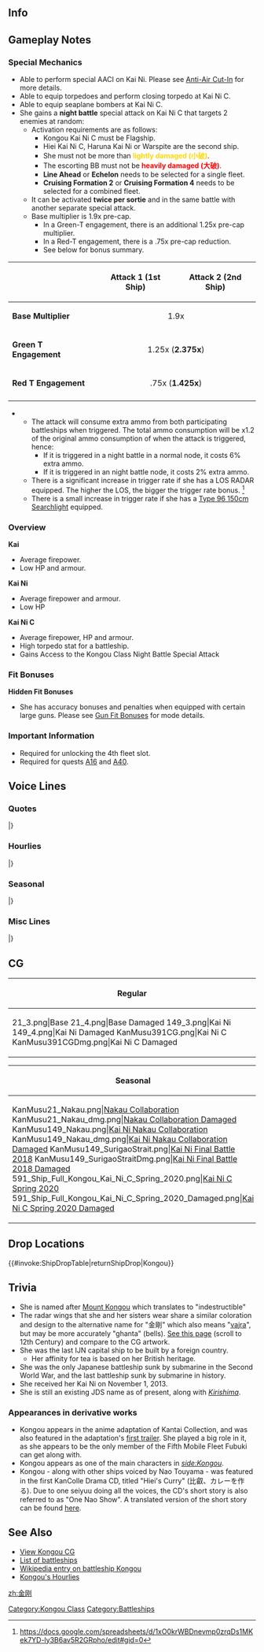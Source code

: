 ==Info==
{{KanmusuInfo|ID=021}}
{{KanmusuInfo|ID=021a}}
{{KanmusuInfo|ID=149}}
{{KanmusuInfo|ID=391}}

==Gameplay Notes==
===Special Mechanics===
* Able to perform special AACI on Kai Ni. Please see [[Anti-Air Cut-In]] for more details.
* Able to equip torpedoes and perform closing torpedo at Kai Ni C.
* Able to equip seaplane bombers at Kai Ni C.
* She gains a '''night battle''' special attack on Kai Ni C that targets 2 enemies at random: 
** Activation requirements are as follows:  
*** Kongou Kai Ni C must be Flagship.
*** Hiei Kai Ni C, Haruna Kai Ni or Warspite are the second ship.
*** She must not be more than <span style="color:gold;">'''lightly damaged (小破)'''</span>.
*** The escorting BB must not be <span style="color:red;">'''heavily damaged (大破)'''</span>.
*** '''Line Ahead''' or '''Echelon''' needs to be selected for a single fleet.
*** '''Cruising Formation 2''' or '''Cruising Formation 4''' needs to be selected for a combined fleet.
** It can be activated '''twice per sortie''' and in the same battle with another separate special attack.
** Base multiplier is 1.9x pre-cap.
*** In a Green-T engagement, there is an additional 1.25x pre-cap multiplier.
*** In a Red-T engagement, there is a .75x pre-cap reduction.
*** See below for bonus summary.
{| class="wikitable"
!
! Attack 1 (1st Ship)
! Attack 2 (2nd Ship)
|-
|'''Base Multiplier'''
|colspan="2" style="text-align:center;"|1.9x
|-
|'''Green T Engagement'''
|colspan="2" style="text-align:center;"| 1.25x ('''2.375x''')
|-
|'''Red T Engagement'''
|colspan="2" style="text-align:center;"| .75x ('''1.425x''')
|-
|}
** The attack will consume extra ammo from both participating battleships when triggered. The total ammo consumption will be x1.2 of the original ammo consumption of when the attack is triggered, hence:
***If it is triggered in a night battle in a normal node, it costs 6% extra ammo.
***If it is triggered in an night battle node, it costs 2% extra ammo.
** There is a significant increase in trigger rate if she has a LOS RADAR equipped. The higher the LOS, the bigger the trigger rate bonus. <ref>https://docs.google.com/spreadsheets/d/1xO0krWBDnevmp0zrqDs1MKek7YD-ly3B6av5R2GRpho/edit#gid=0</ref>
** There is a small increase in trigger rate if she has a [[Type 96 150cm Searchlight]] equipped.

===Overview===
'''Kai'''
* Average firepower.
* Low HP and armour.

'''Kai Ni'''
* Average firepower and armour.
* Low HP

'''Kai Ni C'''
* Average firepower, HP and armour.
* High torpedo stat for a battleship.
* Gains Access to the Kongou Class Night Battle Special Attack

===Fit Bonuses===
{{:{{BASEPAGENAME}}/Equipment Bonuses}}
{{clear}}

'''Hidden Fit Bonuses'''
* She has accuracy bonuses and penalties when equipped with certain large guns. Please see [[Gun Fit Bonuses]] for mode details.

===Important Information===
* Required for unlocking the 4th fleet slot.
* Required for quests [[Quests#A16|A16]] and [[Quests#A40|A40]].

==Voice Lines==
===Quotes===
{{ShipquoteHeader}}
{{ShipquoteKai
|scenario = Introduction
|origin = 英国で産まれた帰国子女の金剛デース！ ヨロシクオネガイシマース！
|translation = I'm the English-born returnee, Kongou! Please take good care of me!
|audio = KongoGet.ogg
}}
{{ShipquoteKai
|scenario = Introduction
|kai3 = yes
|origin = 英国で産まれた帰国子女の金剛、その第三改装デース！提督、 ドゾヨロシクオネガイシマース！
|translation = I'm the English-born returnee, Kongou! Now with my 3rd remodel! Admiral, please take good care of me!
|audio = KongouKai2C-Intro.mp3
}}
{{ShipquoteKai
|scenario = Library
|origin = 超弩級戦艦として建造技術導入を兼ねて英国ヴィッカース社で建造された、金剛デース！
太平洋戦域でも持ち前の高速力を活かして、大活躍デース！ 期待してネ！
|translation = I'm the super dreadnought built with foreign technology by the Vickers Shipbuilding Company in England, Kongou!<ref>The IJN commissioned [https://en.wikipedia.org/wiki/George_Thurston George Thurston] to design them a modern battleship, the result was an improved [https://en.wikipedia.org/wiki/Lion-class_battlecruiser Lion-class].</ref>
I'll put my naturally high speed to great use in the Pacific Theatre too!<ref>She had a maximum speed of 30 knots, faster than most of her contemporaries and could keep up with the lighter ships in the fleet.</ref> Look forward to it!
|audio = KongoLibrary.ogg
}}
{{ShipquoteKai
|scenario = Secretary 1
|origin = Hi！今日も良い天気ネー！
|translation = Hi! Today is another splendid day!
|audio = KongoPort1.ogg
}}
{{ShipquoteKai
|scenario = Secretary 2
|origin = 紅茶が飲みたいネー
|translation = I'd love a cuppa~ 
|audio = KongoPort3.ogg
}}
{{ShipquoteKai
|scenario = Secretary 2
|kai3 = yes
|origin = この戦いの後も、また提督と紅茶を飲みたいネ！ 
|translation = I want to drink tea with the Admiral again after this battle! 
|audio = Kongou_Kantai_Kessen_2018_Sec2b.mp3
}}
{{ShipquoteKai
|scenario = Secretary 3
|origin = Hey、提督ぅー！ 触ってもイイけどサー、時間と場所をわきまえなヨー！
|translation = Hey, Admiral! I don't mind you touching me, but mind the time and place!
|audio = KongoPort2.ogg
}}
{{ShipquoteKai
|scenario = Secretary 3
|kai3 = yes
|origin = Hey、提督ぅー！愛し合うのはof courseだけど、時間と場所をわきまえなヨー！OK?
|translation = Hey, Admiral! It's fine to be lovey dovey, but mind the time and place! Ok?
|audio = KongouKai2C-Sec3.mp3
}}
{{ShipquoteKai
|scenario = Secretary Idle
|origin = 目を離さないでって言ったのにぃ～！提督ぅー、何してるデース！
|translation = I told you not to take your eyes off me~! Admiral, what are you doing~!?
|audio = KongoIdle.ogg
}}
{{ShipquoteKai
|scenario = Secretary (Married)
|origin = Hey、提督ぅ～！いつも頑張ってるけど、あまり無理はしないで欲しいデース！
|translation = Hey, Admiral~! You're always working hard, but I hope that you don't overdo it!
|audio = KongoPortMarriage.ogg
}}
{{ShipquoteKai
|scenario = Secretary (Married)
|kai3 = yes
|origin = 提督…少しだけギュットしてもらってもいいデス…んー…えへへぇ。Thank you! またがんばれます！
|translation = Admiral... it's fine to hold me just a little tighter... Ngh... Ehehe. Thank you! I can keep working hard!
|audio = KongouKai2C-SecMarried.mp3
}}
{{ShipquoteKai
|scenario = Wedding
|origin = 提督ぅ～、時間と場所もそうだケド、ムードとタイミングも忘れたらNOなんだからネ…?
|translation = Admiral~, even though it's the right time and place; it will still be a "No"... If you forget the mood and timing, alright...?
|audio = KongoMarriage.ogg
}}
{{ShipquoteKai
|scenario = Player's Score
|origin = 提督！You've got mail！Love letterは許さないからネ！
|translation = Admiral! You've got mail! I won't forgive you if it's a love letter!
|audio = KongoScore.ogg
}}
{{ShipquoteKai
|scenario = Joining the Fleet
|origin = 私たちの出番ネ！Follow me！皆さん、ついてきてくださいネー
|translation = It's our turn now! Follow me! Everyone, please give it your all!
|audio = KongoJoin.ogg
}}
{{ShipquoteKai
|scenario = Joining the Fleet
|kai3 = yes
|origin = 第一遊撃部隊、第二部隊、私達の出番ネー。Follow me! 皆さん、本気でついてきてくださいネー！
|translation = 1st Striking Force, 2nd Section, it's our turn to shine. Follow me! Everyone, please really give it your all!
|audio = KongouKai2C-JoinFleet.mp3
}}
{{ShipquoteKai
|scenario = Equipment 1
|origin = Yes！私の実力、見せてあげるネー！
|translation = Yes! I will show you what I'm made of!
|audio = KongoEquip1.ogg
}}
{{ShipquoteKai
|scenario = Equipment 2
|origin = やっと本当の私になれた気がシマース！
|translation = It feels like I've finally became my true self!
|audio = KongoEquip2.ogg
}}
{{ShipquoteKai
|scenario = Equipment 3 
|origin = Wow！congratulations！
|translation = Wow! Congratulations!
|audio = KongoEquip3.ogg
}}
{{ShipquoteKai
|scenario = Equipment 3
|kai2 = yes
|origin = Wow！提督にpresentsネー！
|translation = Wow! Presents from the Admiral!
|audio = KongoEquip3Kai2.ogg
}}
{{ShipquoteKai
|scenario = Supply
|origin = Supplyは大切ネ！
|translation = Supplies are important!
|audio = KongoSupply.ogg
}}
{{ShipquoteKai
|scenario = Docking (Minor Damage)
|origin = Tea timeは大事にしないとネー！
|translation = It's important to take time out for tea time!
|audio = KongoRepairMinor.ogg
}}
{{ShipquoteKai
|scenario = Docking (Major Damage)
|origin = うー…日頃の無理が祟ったみたいデース…
|translation = Oh... seems like my exertions are catching up to me. <ref>Kongou was routinely deployed in battles due to her speed.</ref>
|audio = KongoRepairMajor.ogg
}}
{{ShipquoteKai
|scenario = Construction
|origin = Newfaceが登場したヨー
|translation = 	A new face has arrived~
|audio = KongoConstruction.ogg
}}
{{ShipquoteKai
|scenario = Returning from Sortie
|origin = 戦果resultがあがったヨー！
|translation = The battle results are in!
|audio = KongoReturn.ogg
}}
{{ShipquoteKai
|scenario = Starting a Sortie
|origin = 提督のハートを掴むのは、私デース！
|translation = I will be the one who wins the Admiral's heart!
|audio = KongoSortie.ogg
}}
{{ShipquoteKai
|scenario = Starting a Sortie
|kai3 = yes
|origin = 榛名、準備はいい？第三戦隊、抜錨！提督のハートを掴むのは、私達デス！
|translation = Haruna, are you ready? 3rd fleet, weigh anchor! We'll be the ones to win the Admiral's heart!
|audio = KongouKai2C-Sortie.mp3
}}
{{ShipquoteKai
|scenario = Starting a Battle
|origin = 撃ちます！Fire！
|translation = Engaging! FIRE!
|audio = KongoBattleStart.ogg
}}
{{ShipquoteKai
|scenario = Starting a Battle
|kai3 = yes
|origin = New Kongou-classのfirepowerを見るデス！
|translation = I'll show you the firepower of the new Kongou-class!
|audio = KongouKai2C-BattleStart.mp3
}}
{{ShipquoteKai
|scenario = Attack
|origin = Burning...Love！
|translation = Burning... Love!
|audio = KongoAttack.ogg
}}
{{ShipquoteKai
|scenario = Special 1
|kai3 = yes
|origin = さあ、決めますよ！全主砲、target!
|translation = Now, it's the moment of truth! All main guns, on target!
|audio = Ship_Voice_Kongou_Kai_Ni_C_Special_1.mp3
}}
{{ShipquoteKai
|scenario = Daytime Spotting/ Night Battle Attack
|origin = 全砲門！Fire！
|translation = 	All guns, Fire!
|audio = KongoNightAttack.ogg
}}
{{ShipquoteKai
|scenario = Night Battle
|origin = これでfinish！？な訳無いデショ！私は食らいついたら離さないワ！
|translation = You think I'm finished!? Think again! I won't let go once I've got you!
|audio = KongoNightBattle.ogg
}}
{{ShipquoteKai
|scenario = Night Battle
|kai3 = yes
|origin = 食らいついたら離さないって…言ったデース！
|translation = I told you... I won't let you go once I've got you!
|audio = Kongou_Kantai_Kessen_2018_NightAtk.mp3
}}
{{ShipquoteKai
|scenario = MVP
|origin = 私の活躍見てくれたの？もっと頑張るから目を離しちゃnoなんだからネ！
|translation = Did you see my exploits? I'll do even better so don't take your eyes off me!
|audio = KongoMVP.ogg
}}
{{ShipquoteKai
|scenario = Minor Damage 1
|origin = あぁあっ！
|translation = Aah!
|audio = KongoHitMinor1.ogg
}}
{{ShipquoteKai
|scenario = Minor Damage 2
|origin = 提督ぅー！
|translation = 	Admiral~!
|audio = KongoHitMinor2.ogg
}}
{{ShipquoteKai
|scenario = Major Damage
|origin = Shit！提督に貰った大切な装備が！
|translation = Shit! The precious equipment I got from the Admiral has...!
|audio = KongoHitMajor.ogg
}}
{{ShipquoteKai
|scenario = Sunk
|origin = 提督…どうか武運長久を…私…ヴァルハラから見ているネ…
|translation = Admiral... May your fortunes hold...I'll... be watching from Valhalla... <ref>Valhalla means a old Norse Valhöll "hall of the slain who die in combat travel to Valhalla upon death influence in Norse mythology in Europe.</ref>
|audio = KongoSunk.ogg
}}
|} <references/>
{{clear}}

===Hourlies===
{{ShipquoteHeader | type = hourly}}
{{ShipquoteKai
|scenario = 00:00
|origin = 午前０時justデース！
|translation = It's just 12am!
|audio = Kongou-00.ogg
}}
{{ShipquoteKai
|scenario = 01:00
|origin = 午前１時。提督は働き者デース。
|translation = 1am. You're a hard worker, Admiral.
|audio = Kongou-01.ogg
}}
{{ShipquoteKai
|scenario = 02:00
|origin = 午前…２時…いつまで働くのー？　ふぇぇ…
|translation = 2... am... How long will you keep working? *Yawn*...
|audio = Kongou-02.ogg
}}
{{ShipquoteKai
|scenario = 03:00
|origin = 午前...三時...I'm just sleeping now...
|translation = 3... am... I'm just sleeping now...
|audio = Kongou-03.ogg
}}
{{ShipquoteKai
|scenario = 04:00
|origin = 午前...４時...提督もこっちに来るネ…すぅすぅ…提督～？
|translation = 4... am... So you came over too, Admiral... *sleeping sounds*... Admiral~?
|audio = Kongou-04.ogg
}}
{{ShipquoteKai
|scenario = 05:00
|origin = 午前５時。ん？今比叡の叫び声が聞こえたような？
|translation = 5am. Hmm? Did I just hear Hiei screaming?
|audio = Kongou-05.ogg
}}
{{ShipquoteKai
|scenario = 06:00
|origin = Good morning!朝６時デース！提督ぅー。朝からかっこいいデース！
|translation = Good morning! It's 6 in the morning! You look good in the morning, Admiral!
|audio = Kongou-06.ogg
}}
{{ShipquoteKai
|scenario = 07:00
|origin = 朝７時デース！提督のbreakfastなんですカー？
|translation = It's 7 in the morning! What are you having for breakfast, Admiral?
|audio = Kongou-07.ogg
}}
{{ShipquoteKai
|scenario = 08:00
|origin = 午前８時デース。Wow!朝は納豆ですカー。あのー、混ぜたり、乗せたりするやつですネー！
|translation = It's 8am. Wow! Natto in the morning? Ummm, first mix it then put it on top like this right!
|audio = Kongou-08.ogg
}}
{{ShipquoteKai
|scenario = 09:00
|origin = 午前９時デース。ジャパニーズbreakfast、堪能シマシター。
|translation = It's 9am. I enjoyed that Japanese breakfast.
|audio = Kongou-09.ogg
}}
{{ShipquoteKai
|scenario = 10:00
|origin = Ten o'clock!朝のお仕事、come on!
|translation = Ten o'clock! Come on, let's do the morning's work!
|audio = Kongou-10.ogg
}}
{{ShipquoteKai
|scenario = 11:00
|origin = Eleven～！Hey, 提督ぅー。 見ているダケで、飽きないネー！
|translation = Eleven~! Hey, Admiral~... You just don't get tired of watching me~!
|audio = Kongou-11.ogg
}}
{{ShipquoteKai
|scenario = 12:00
|origin = 正午１２時をアナウンスするデース！ランチの時間デース！
|translation = It's the 12pm announcement! It's time for lunch!
|audio = Kongou-12.ogg
}}
{{ShipquoteKai
|scenario = 13:00
|origin = 午後１時！提督のランチはまた納豆デスカー。紅茶とはあんまり...合わないデス...
|translation = 1pm.! You're having natto for lunch again, Admiral? That... doesn't go well with... black tea...
|audio = Kongou-13.ogg
}}
{{ShipquoteKai
|scenario = 14:00
|origin = 午後２時。もうすぐ tea time ネー！スコーン用意して、waiting for you！
|translation = 2pm. It's almost tea time! I've got scones waiting for you!
|audio = Kongou-14.ogg
}}
{{ShipquoteKai
|scenario = 15:00
|origin = 午後３時。提督と二人でtea timeデース！huuuum～紅茶が美味しいネー♪
|translation = 3pm. Tea time with the Admiral! Mmmmm, black tea is delicious♪
|audio = Kongou-15.ogg
}}
{{ShipquoteKai
|scenario = 16:00
|origin = 午後４時。HEY！提督ぅー、私手作りのスコーンはいかがでしたか～？
|translation = 4pm. Hey, Admiral~ How about having one of my hand-made scones?
|audio = Kongou-16.ogg
}}
{{ShipquoteKai
|scenario = 17:00
|origin = Evening five o'clock． 提督を想う気持ちは誰にも負けないネ！
|translation = Five o'clock in the evening. I won't lose to anyone in feelings for you, Admiral! 
|audio = Kongou-17.ogg
}}
{{ShipquoteKai
|scenario = 18:00
|origin = 午後６時。今日のディナーは英国式のカレーを提督に作ってあげるデース！
|translation = 6pm. I'll be making English-style curry for you tonight, Admiral!
|audio = Kongou-18.ogg
}}
{{ShipquoteKai
|scenario = 19:00
|origin = 時報ですかー？今スープの煮込み中デース。話しかけないで下サーイ。
|translation = A hourly announcement? I'm making soup right now. Please don't talk to me.
|audio = Kongou-19.ogg
}}
{{ShipquoteKai
|scenario = 20:00
|origin = 午後８時デース、HEY、テイトク―！英国式金剛カレーが出来上がったヨー、召し上がれ♪
|translation = It's 8pm. Hey, Admiral! Kongou's English-style curry is done~ Help yourself♪
|audio = Kongou-20.ogg
}}
{{ShipquoteKai
|scenario = 21:00
|origin = 午後９時。カレーの具がないですって？ 問題nothing♪ 溶け込んでるのデース！
|translation = 9pm. There's nothing in the curry? That's not a problem♪ It's all blended in!
|audio = Kongou-21.ogg
}}
{{ShipquoteKai
|scenario = 22:00
|origin = 午後１０時デース！提督ぅー。今日も一日、ご苦労様ネー！一緒に明日も頑張るネ。
|translation = It's 10pm! Thanks for all your hard work everyday, Admiral! Let's work hard together tomorrow too!
|audio = Kongou-22.ogg
}}
{{ShipquoteKai
|scenario = 23:00
|origin = そろそろgood nightの時間デース、明日も提督のtime keeper担当するからネ!
|translation = It's almost 'good night' time! I'll be your time keeper tomorrow too alright, Admiral?
|audio = Kongou-23.ogg
}}
|} <references/>
{{clear}}

===Seasonal===
{{SeasonalHeaderOld}}
{{SeasonalQuote
|scenario = [[Seasonal/Valentine%27s_Day_2015|Valentine’s Day 2015]]
|origin = HEY、提督ぅー！BURNING LOVEな、チョコレート持ってきたヨ－！
|translation =	Hey, Admiral! I’ve got you some chocolates full of BURNING LOVE~!
|audio = Kongou_Valentine_Sec1.ogg
|notes = Secretary 1
}}
{{SeasonalQuote
|scenario = [[Seasonal/Valentine%27s_Day_2015|Valentine’s Day 2015]]
|origin = バーニング...バレンタインラブ！
|translation = Burning… Valentine’s love!
|audio = Kongou_Valentine_Atk.ogg
|notes = Attack
}}
{{SeasonalQuote
|scenario = [[Seasonal/White_Day_2015|White Day 2015]]
|origin = HEY、提督.わたしへのホワイトデーのビッグなお返しは、なんですか？
|translation = Hey, Admiral. What’s the big return gift I’m getting for White Day?
|audio =Kongou_WhiteDay.ogg
|notes = 
}}
{{SeasonalQuote
|scenario = [[Seasonal/Second_Anniversary|2nd Anniversary]]
|origin = Hey、提督！Second Anniversaryだよ！Congratulations！
|translation = Hey, Admiral! It’s the 2nd anniversary!  Congratulations!
|audio = 021_Kongou_2ndAnniv.mp3
|notes = 
}}
{{SeasonalQuote
|scenario = [[Seasonal/Rainy_Season_2015|Rainy Season 2015]]
|origin = Oh、Rainyな梅雨のSeason、私苦手デース！うぅ～
|translation = Oh, I don’t like the rainy season! Urgh~
|audio = Kongou_Rainy_Secretary_1.ogg
|notes =
}}
{{SeasonalQuote
|scenario = [[Seasonal/Mid_Summer_Season_Update|Midsummer 2015]]
|origin = Summer season到来デース！ 比叡？ 私のswimming wearは？ えぇ、nothing？
|translation = Summer is here! Hiei? What about my swimsuit? Eh, nothing?
|audio = Kongou_Mid_Summer.ogg
|notes =
}}
{{SeasonalQuote
|scenario = [[Seasonal/Christmas_2015|Christmas 2015]]
|origin = Hey、提督！メリークリスマスだよ！さ、私へのプレゼントを早く出すのデス！さ！さぁ！あぁ、逃げたデス！待て！！
|translation = Hey, Admiral! Merry Christmas! Now, hurry up and bring out my present! Hurry it up! Ah, he ran away! Wait!!
|audio = Kongou_Christmas_2015_Sec1.ogg
|notes =
}}
{{SeasonalQuote
|scenario = [[Seasonal/End_of_Year_2015|End of Year 2015]]
|origin = おぉ！今年ももうディセンバーです！早いものですね、提督。鎮守府も大掃除ですか？私に任せるデス！
|translation = Oh! It’s already December! Time flies, Admiral. Spring cleaning the Naval Base? Leave it to me!
|audio = Kongou_Year_End_2015_Sec1.ogg
|notes = 
}}
{{SeasonalQuote
|scenario = [[Seasonal/New_Year_2016|New Year 2016]]
|origin = わぁ、Happy New Year！！提督ぅ、New Yearも、金剛型高速戦艦を、よろしくお願いしマース！！
|translation = Yay, Happy New Year!! Please take care of the Kongou-class fast battleships this year too, Admiral!!
|audio = Kongou_kai_ni_New_Years_Day_2016.ogg
|notes = 
}}
{{SeasonalQuote
|scenario = [[Seasonal/Setsubun_2016|Setsubun 2016]]
|origin = Hey、提督ぅー！今年の節分は、この金剛型四姉妹がdirectionさせていただきマース！まず、鬼役ですが…あぁ、提督ぅ！なぜ逃げるデース！？
|translation = Hey, Admiral! Let us four Kongou-class sisters direct Setsubun this year! First, the Oni will be… Ah, Admiral! Why are you running away!?
|audio = Kongou_Setsubun_2016_Sec1.ogg
|notes = 
}}
{{SeasonalQuote
|scenario = [[Seasonal/Third_Anniversary|3rd Anniversary]]
|origin = Hey 、提督！Third Anniversaryだよ！Yay! Congratulations…and…BURNING…LOVE!
|translation = Hey, Admiral! It’s the 3rd Anniversary! Yay! Congratulations… and… BURNING… LOVE!
|audio = Kongou_3rd_Anniversary_Sec1.mp3
|notes = 
}}
{{SeasonalQuote
|scenario = [[Seasonal/Saury_2016|Saury Festival 2016]]
|origin = サンマ…？Oh、秋刀魚デスネー！探照灯を満載して、漁場に向かうデース！こういうのも、楽しいネー！
|translation = Sanma…? Oh, you mean saury! Let’s load up the searchlights and head to the fishing grounds! This will be fun!
|audio = Kongou_Sec1_Saury_2016.mp3
|notes = 
}}
{{SeasonalQuote
|scenario = [[Seasonal/Fourth_Anniversary|4th Anniversary]]
|origin = HEY、HEY、HEY!提督ぅー！Fourth Anniversaryダヨー!!Yeaaah！！Congratulations、and Burning…Looooooove!!
|translation = HEY, HEY, HEY! Admiral~! It’s the 4th Anniversary!! Yeaaah! Congratulations and burning… LOOOOOOVE!!
|audio = Kongou_4th_Anniversary_Sec1_2017.mp3
|notes = 
}}
{{SeasonalQuote
|scenario = [[Seasonal/Fifth_Anniversary|5th Anniversary]]
|origin = Hey, 提督！5th Anniversaryだよー！Congratulation and BURNING LOVE!
|translation = Hey, Admiral! It’s the 5th Anniversary! Congratulations and BURNING LOVE!
|audio = Kongou_5th_Anniversary_Sec1.mp3
|notes = 
}}
{{SeasonalQuote
|scenario = [[Seasonal/Late_Autumn_2018|Late Autumn 2018]]
|origin = 比叡、鎮守府祭り！提督、一緒に行くです！今年も何やら…変な祭りです？
|translation = It's the Naval Base Festival, Hiei! Let's go together, Admiral! Looks like it's... some strange festival this year?
|audio = Kongou_Late_Autumn_2018_Sec1.mp3
|notes = 
}}
{{SeasonalQuote
|scenario = [[Seasonal/Sixth_Anniversary|6th Anniversary]]
|origin = Hey, 提督！ 6th Anniversaryダヨ！Yay! Congratulations and BURNING LOVE!
|translation = Hey, Admiral! It's the 6th Anniversary! Yay! Congratulations and BURNING LOVE!
|audio = Kongou_6th_Anniversary_Sec1.mp3
|notes = 
}}
{{SeasonalQuote
|scenario = [[Seasonal/Coming_of_Spring_2020|Spring 2020]]
|origin = いらっしゃいませ！鎮守府へようこそです！
|translation = Welcome! Welcome to the Naval Base!
|audio = Kongou_Kai_Ni_C_Spring_2020_Secretary_1.mp3
|notes = Kai Ni C
}}
{{SeasonalQuote
|scenario = [[Seasonal/Seventh_Anniversary|7th Anniversary 2020]]
|origin = Hey, HEY, 提督！7th Anniversaryだよ！Congratulations aaaaaaaand... BURNING LOVE!!
|translation = Hey, HEY, Admiral! It's the 7th Anniversary! Congratulations aaaaaaaand... BURNING LOVE!!
|audio = Kongou_7th_Anniversary_Secretary_1.mp3
|notes = 
}}
|}<references/>

{{clear}}

===Misc Lines===
{{SeasonalHeaderOld}}
{{SeasonalQuote
|scenario = [[Seasonal/Final_Battle|Eve of the Final Battle 2018]]
|origin = 提督、私達三戦隊も、準備を始めるネ。
|translation = BatDiv3 has begun preparations too, Admiral.
|audio = Kongou_Kantai_Kessen_2018_Sec2.mp3
|notes = Seretary 2
}}
{{SeasonalQuote
|scenario = [[Seasonal/Final_Battle|Final Battle 2018]]
|origin = この戦いの後も、また提督と紅茶を飲みたいネー！
|translation = I want to have tea with the Admiral again after this battle!
|audio = Kongou_Kantai_Kessen_2018_Sec2b.mp3
|notes = Secretary 2
}}
{{SeasonalQuote
|scenario = [[Seasonal/Final_Battle|Final Battle 2018]]
|origin = 届いて！もう少しだから！
|translation = Hit! Just a bit closer!
|audio = Kongou_Kantai_Kessen_2018_Atk.mp3
|notes = Attack
}}
{{SeasonalQuote
|scenario = [[Seasonal/Final_Battle|Final Battle 2018]]
|origin = 食らいついたら離さないって、言ったデース！
|translation = I told you, I won’t let go once I’ve got you!
|audio = Kongou_Kantai_Kessen_2018_NightAtk.mp3
|notes = Night Battle Attack
}}
{{SeasonalQuote
|scenario = [[Winter_2018_Event|Final Battle 2018]]
|origin = 第三戦隊、榛名、準備はいい？提督のハートは掴むのは、私デス！
|translation = BatDiv3, are you ready, Haruna? I’ll be the one to capture the Admiral’s heart!
|audio = Kongou_FriendFleet.mp3
|notes = Friend Fleet line
}}
{{SeasonalQuote
|scenario = [[Seasonal/Final_Battle|Homecoming 2018]]
|origin = 提督、私達勝ったよ。レイテ沖の決戦、捷一号作戦、私達、みんなで港に戻れるよ。…提督？えへ、疲れたの？
|translation = We won, Admiral. We’ve all returned to port from the Final Battle of Leyte Gulf, Operation Sho-1. …Admiral? Heh, are you tired?
|audio = Kongou_Homecoming_2018_Sec1.mp3
|notes = 
}}
{{SeasonalQuote
|scenario = [[Spring 2019 Event]]
|origin = Hey、提督！私達の活躍、絶対見ていてくださいネー！
|translation = Hey, Admiral! You better not miss our fight!
|audio = Ship_Voice_Kongou_Kai_Ni_C_Spring_2019_Event_Friend_Fleet_1.mp3
|notes = Friend Fleet Line
}}
|}<references/>

{{clear}}

==CG==
{| class="mw-collapsible mw-collapsed wikitable" style="width: 100%;"
!Regular
|-
|<gallery>
21_3.png|Base
21_4.png|Base Damaged
149_3.png|Kai Ni
149_4.png|Kai Ni Damaged
KanMusu391CG.png|Kai Ni C
KanMusu391CGDmg.png|Kai Ni C Damaged
</gallery>
|}

{| class="mw-collapsible mw-collapsed wikitable" style="width: 100%;"
!Seasonal
|-
|<gallery>
KanMusu21_Nakau.png|[[Seasonal/Nakau_Collaboration|Nakau Collaboration]]
KanMusu21_Nakau_dmg.png|[[Seasonal/Nakau_Collaboration|Nakau Collaboration Damaged]]
KanMusu149_Nakau.png|[[Seasonal/Nakau_Collaboration|Kai Ni Nakau Collaboration]]
KanMusu149_Nakau_dmg.png|[[Seasonal/Nakau_Collaboration|Kai Ni Nakau Collaboration Damaged]]
KanMusu149_SurigaoStrait.png|[[Seasonal/Final_Battle|Kai Ni Final Battle 2018]]
KanMusu149_SurigaoStraitDmg.png|[[Seasonal/Final_Battle|Kai Ni Final Battle 2018 Damaged]]
591_Ship_Full_Kongou_Kai_Ni_C_Spring_2020.png|[[Seasonal/Coming_of_Spring_2020|Kai Ni C Spring 2020]]
591_Ship_Full_Kongou_Kai_Ni_C_Spring_2020_Damaged.png|[[Seasonal/Coming_of_Spring_2020|Kai Ni C Spring 2020 Damaged]]
</gallery>
|}

==Drop Locations==
{{#invoke:ShipDropTable|returnShipDrop|Kongou}}

==Trivia==
*She is named after [[:wikipedia:Mount_Kong%C5%8D|Mount Kongou]] which translates to "indestructible"
*The radar wings that she and her sisters wear share a similar coloration and design to the alternative name for "金剛" which also means "[http://en.wikipedia.org/wiki/Vajra vajra]", but may be more accurately "ghanta" (bells). [http://drilbudorje.tripod.com/_Dorje.htm See this page] (scroll to 12th Century) and compare to the CG artwork.
*She was the last IJN capital ship to be built by a foreign country.
**Her affinity for tea is based on her British heritage.
*She was the only Japanese battleship sunk by submarine in the Second World War, and the last battleship sunk by submarine in history.
*She received her Kai Ni on November 1, 2013.
*She is still an existing JDS name as of present, along with ''[[Kirishima]]''.

===Appearances in derivative works=== 
*Kongou appears in the anime adaptation of Kantai Collection, and was also featured in the adaptation's [https://www.youtube.com/watch?v=ABZN292gvRo first trailer]. She played a big role in it, as she appears to be the only member of the Fifth Mobile Fleet Fubuki can get along with.
*Kongou appears as one of the main characters in ''[[Print media#side:Kongou|side:Kongou]]''.
*Kongou - along with other ships voiced by Nao Touyama - was featured in the first KanColle Drama CD, titled "Hiei's Curry" (比叡、カレーを作る). Due to one seiyuu doing all the voices, the CD's short story is also referred to as "One Nao Show". A translated version of the short story can be found [https://www.youtube.com/watch?v=H71UmCq3lWc here]. <!-- An earlier revision also had this: https://soundcloud.com/masapusan/one-nao-show -->

==See Also==
*[[Kongou/Gallery|View Kongou CG]]
*[[EliteBB|List of battleships]]
*[[wikipedia:Japanese_battleship_Kongō|Wikipedia entry on battleship Kongou]]
* [http://www.nicovideo.jp/watch/sm22168432 Kongou's Hourlies]
{{shiplist}}
[[zh:金刚]]
[[Category:Kongou Class]]
[[Category:Battleships]]